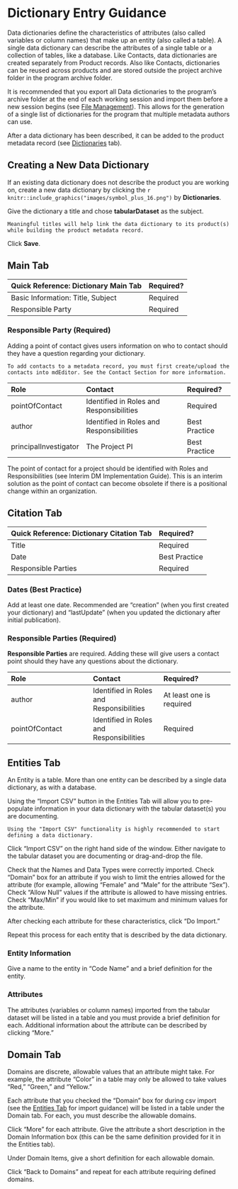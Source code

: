 # Dictionary Entry Guidance {-}

Data dictionaries define the characteristics of attributes (also called variables or column names) that make up an entity (also called a table). A single data dictionary can describe the attributes of a single table or a collection of tables, like a database. Like Contacts, data dictionaries are created separately from Product records. Also like Contacts, dictionaries can be reused across products and are stored outside the project archive folder in the program archive folder.

It is recommended that you export all Data dictionaries to the program's archive folder at the end of each working session and import them before a new session begins (see [File Management](#file-management)). This allows for the generation of a single list of dictionaries for the program that multiple metadata authors can use.  

After a data dictionary has been described, it can be added to the product metadata record (see [Dictionaries](#dictionaries-tab) tab).


## Creating a New Data Dictionary {-}
If an existing data dictionary does not describe the product you are working on, create a new data dictionary by clicking the `r knitr::include_graphics("images/symbol_plus_16.png")` by **Dictionaries**.

Give the dictionary a title and chose **tabularDataset** as the subject. 

```block
Meaningful titles will help link the data dictionary to its product(s) while building the product metadata record.
```

Click **Save**.


## Main Tab {-}

| Quick Reference: Dictionary Main Tab | Required? |
|:------|:-----|
| Basic Information: Title, Subject | Required |
| Responsible Party | Required |

### Responsible Party (Required) {-}
Adding a point of contact gives users information on who to contact should they have a question regarding your dictionary.

```block
To add contacts to a metadata record, you must first create/upload the contacts into mdEditor. See the Contact Section for more information.
```

| Role | Contact | Required? |
|:------|:-----|:-----|
| pointOfContact | Identified in Roles and Responsibilities | Required |
| author | Identified in Roles and Responsibilities | Best Practice |
| principalInvestigator | The Project PI | Best Practice |

The point of contact for a project should be identified with Roles and Responsibilities (see Interim DM Implementation Guide). This is an interim solution as the point of contact can become obsolete if there is a positional change within an organization. 


## Citation Tab {-}

| Quick Reference: Dictionary Citation Tab | Required? |
|:------|:-----|
| Title | Required |
| Date | Best Practice |
| Responsible Parties | Required |

### Dates (Best Practice) {-}
Add at least one date. Recommended are "creation" (when you first created your dictionary) and "lastUpdate" (when you updated the dictionary after initial publication).

### Responsible Parties (Required) {-}
**Responsible Parties** are required. Adding these will give users a contact point should they have any questions about the dictionary.

| Role | Contact | Required? |
|:------|:-----|:-----|
| author | Identified in Roles and Responsibilities | At least one is required |
| pointOfContact | Identified in Roles and Responsibilities | Required |


## Entities Tab {-}
An Entity is a table. More than one entity can be described by a single data dictionary, as with a database. 

Using the "Import CSV" button in the Entities Tab will allow you to pre-populate information in your data dictionary with the tabular dataset(s) you are documenting.

```block
Using the "Import CSV" functionality is highly recommended to start defining a data dictionary.
```

Click "Import CSV" on the right hand side of the window. Either navigate to the tabular dataset you are documenting or drag-and-drop the file.

Check that the Names and Data Types were correctly imported. Check "Domain" box for an attribute if you wish to limit the entries allowed for the attribute (for example, allowing "Female" and "Male" for the attribute "Sex"). Check "Allow Null" values if the attribute is allowed to have missing entries. Check "Max/Min" if you would like to set maximum and minimum values for the attribute.

After checking each attribute for these characteristics, click "Do Import."

Repeat this process for each entity that is described by the data dictionary.

### Entity Information {-}
Give a name to the entity in "Code Name" and a  brief definition for the entity.

### Attributes {-}
The attributes (variables or column names) imported from the tabular dataset will be listed in a table and you must provide a brief definition for each.  Additional information about the attribute can be described by clicking "More."


## Domain Tab {-}
Domains are discrete, allowable values that an attribute might take. For example, the attribute "Color" in a table may only be allowed to take values "Red," "Green," and "Yellow."

Each attribute that you checked the "Domain" box for during csv import (see the [Entities Tab](#entities-tab) for import guidance) will be listed in a table under the Domain tab. For each, you must describe the allowable domains. 

Click "More" for each attribute. Give the attribute a short description in the Domain Information box (this can be the same definition provided for it in the Entities tab).

Under Domain Items, give a short definition for each allowable domain.

Click "Back to Domains" and repeat for each attribute requiring defined domains. 
